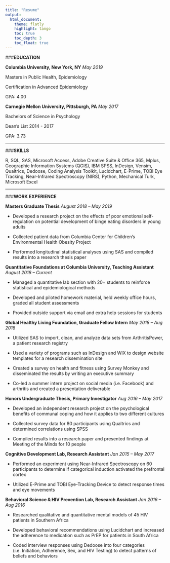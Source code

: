 ```yaml
---
title: "Resume"
output: 
  html_document:
    theme: flatly
    highlight: tango
    toc: true
    toc_depth: 3
    toc_float: true
---
```


###**EDUCATION**

**Columbia University, New York, NY** *May 2019*

Masters in Public Health, Epidemiology

Certification in Advanced Epidemiology

GPA: 4.00

**Carnegie Mellon University, Pittsburgh, PA** *May 2017*

Bachelors of Science in Psychology

Dean's List 2014 - 2017

GPA: 3.73

---

###**SKILLS**

R, SQL, SAS, Microsoft Access, Adobe Creative Suite & Office 365, Mplus, Geographic Information Systems (QGIS), IBM SPSS, InDesign, Vensim, Qualtrics, Dedoose, Coding Analysis Toolkit, Lucidchart, E-Prime, TOBI Eye Tracking, Near-Infrared Spectroscopy (NIRS), Python, Mechanical Turk, Microsoft Excel

---

###**WORK EXPERIENCE**

**Masters Graduate Thesis**  *August 2018 – May 2019*

*	Developed a research project on the effects of poor emotional self-regulation on potential development of binge eating disorders in young adults

*	Collected patient data from Columbia Center for Children’s Environmental Health Obesity Project 

*	Performed longitudinal statistical analyses using SAS and compiled results into a research thesis paper

**Quantitative Foundations at Columbia University, Teaching Assistant**	 *August 2018 – Current*

*	Managed a quantitative lab section with 20+ students to reinforce statistical and epidemiological methods

*	Developed and piloted homework material, held weekly office hours, graded all student assessments

*	Provided outside support via email and extra help sessions for students

**Global Healthy Living Foundation, Graduate Fellow Intern** *May 2018 – Aug 2018*

*	Utilized SAS to import, clean, and analyze data sets from ArthritisPower, a patient research registry

*	Used a variety of programs such as InDesign and WIX to design website templates for a research dissemination site

*	Created a survey on health and fitness using Survey Monkey and disseminated the results by writing an executive summary

*	Co-led a summer intern project on social media (i.e. Facebook) and arthritis and created a presentation deliverable 

**Honors Undergraduate Thesis, Primary Investigator**	*Aug 2016 – May 2017*

*	Developed an independent research project on the psychological benefits of communal coping and how it applies to two different cultures 

*	Collected survey data for 80 participants using Qualtrics and determined correlations using SPSS

*	Compiled results into a research paper and presented findings at Meeting of the Minds for 10 people

**Cognitive Development Lab, Research Assistant** *Jan 2015 – May 2017*

*	Performed an experiment using Near-Infrared Spectroscopy on 60 participants to determine if categorical induction activated the prefrontal cortex

*	Utilized E-Prime and TOBI Eye-Tracking Device to detect response times and eye movements


**Behavioral Science & HIV Prevention Lab, Research Assistant** *Jan 2016 – Aug 2016*

*	Researched qualitative and quantitative mental models of 45 HIV patients in Southern Africa

*	Developed behavioral recommendations using Lucidchart and increased the adherence to medication such as PrEP for patients in South Africa

*	Coded interview responses using Dedoose into four categories (i.e. Initiation, Adherence, Sex, and HIV Testing) to detect patterns of beliefs and behaviors 
